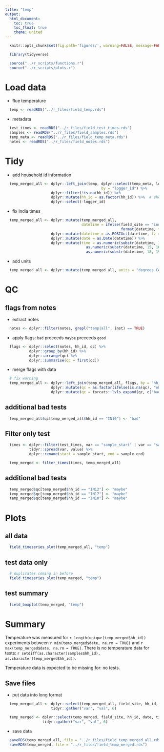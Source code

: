 ```yaml
---
title: "temp"
output:
  html_document:
    toc: true
    toc_float: true
    theme: united
---
```


```r
  knitr::opts_chunk$set(fig.path='figures/', warning=FALSE, message=FALSE, cache=TRUE)
```

```r
  library(tidyverse)
```

```r
  source("../r_scripts/functions.r")
  source("../r_scripts/plots.r")
```

# Load data

* flue temperature

```r
  temp <- readRDS("../r_files/field_temp.rds")
```

* metadata

```r
  test_times <- readRDS("../r_files/field_test_times.rds")
  samples <- readRDS("../r_files/field_samples.rds")
  temp_meta <- readRDS("../r_files/field_temp_meta.rds")
  notes <- readRDS("../r_files/field_notes.rds")
```

# Tidy

* add household id information

```r
  temp_merged_all <- dplyr::left_join(temp, dplyr::select(temp_meta, logger_id, hh_id, field_site),
                                            by = "logger_id") %>%
                     dplyr::filter(!is.na(hh_id)) %>%
                     dplyr::mutate(hh_id = as.factor(hh_id)) %>%  # should alaready be factor
                     dplyr::select(-logger_id)
```

* fix India times

```r
  temp_merged_all <- dplyr::mutate(temp_merged_all,
                                   datetime = ifelse(field_site == "india",
                                                     format(datetime, tz = "Asia/Calcutta"), datetime)) %>%
                     dplyr::mutate(datetime = as.POSIXct(datetime, tz = "Asia/Calcutta")) %>%
                     dplyr::mutate(date = as.Date(datetime)) %>%
                     dplyr::mutate(time = as.numeric(substr(datetime, 12, 13)) * 60 * 60 + 
                                     as.numeric(substr(datetime, 15, 16)) * 60 +
                                     as.numeric(substr(datetime, 18, 19)))
```

* add units
```r
  temp_merged_all <- dplyr::mutate(temp_merged_all, units = "degrees Celsius")
```

# QC

## flags from notes

* extract notes

```r
  notes <- dplyr::filter(notes, grepl("temp|all", inst) == TRUE)
```

* apply flags: `bad` preceeds `maybe` preceeds `good`

```r
  flags <- dplyr::select(notes, hh_id, qc) %>%
           dplyr::group_by(hh_id) %>%
           dplyr::arrange(qc) %>%
           dplyr::summarise(qc = first(qc))
```

* merge flags with data

```r
  # fix warning
  temp_merged_all <- dplyr::left_join(temp_merged_all, flags, by = "hh_id") %>%
                     dplyr::mutate(qc = as.factor(ifelse(is.na(qc), "ok", as.character(qc)))) %>%
                     dplyr::mutate(qc = forcats::lvls_expand(qc, c("bad", "maybe", "ok")))
```

## additional bad tests

```r
  temp_merged_all$qc[temp_merged_all$hh_id == "IN10"] <- "bad"
```

## Filter only test

```r
  times <- dplyr::filter(test_times, var == "sample_start" | var == "sample_end") %>%
           tidyr::spread(var, value) %>%
           dplyr::rename(start = sample_start, end = sample_end)
```

```r
  temp_merged <- filter_times(times, temp_merged_all)
```

## additional bad tests

```r

  temp_merged$qc[temp_merged$hh_id == "IN12"] <- "maybe"
  temp_merged$qc[temp_merged$hh_id == "IN17"] <- "maybe"
  temp_merged$qc[temp_merged$hh_id == "IN18"] <- "maybe"

```

# Plots

## all data

```r
  field_timeseries_plot(temp_merged_all, "temp")
```

## test data only

```r
  # duplicates coming in before
  field_timeseries_plot(temp_merged, "temp")
```

## test summary

```r
  field_boxplot(temp_merged, "temp")
```

# Summary

Temperature was measured for `r length(unique(temp_merged$hh_id))` experiments between `r min(temp_merged$date, na.rm = TRUE)` and `r max(temp_merged$date, na.rm = TRUE)`. There is no temperature data for tests: `r setdiff(as.character(samples$hh_id), as.character(temp_merged$hh_id))`.

Temperature data is expected to be missing for: no tests.

## Save files

* put data into long format

```r
  temp_merged_all <- dplyr::select(temp_merged_all, field_site, hh_id, date, time, datetime, temp, units, qc) %>%
                     tidyr::gather("var", "val", 6)

  temp_merged <- dplyr::select(temp_merged, field_site, hh_id, date, time, datetime, temp, units, qc) %>%
                 tidyr::gather("var", "val", 6)
```

* save data

```r
  saveRDS(temp_merged_all, file = "../r_files/field_temp_merged_all.rds")
  saveRDS(temp_merged, file = "../r_files/field_temp_merged.rds")
```
